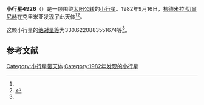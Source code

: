{{Infobox planet
| bgcolour = #FFFFC0
| name = 4926 Smoktunovskij
| symbol = 
| image = 
| caption = 
| discovery = yes
| discovery_ref = 
| discoverer = [[柳德米拉·切爾尼赫|柳德米拉·切爾尼赫]]
| discovery_site = [[克里米亚|克里米亚]] 
| discovered = 1982年9月16日
| designations = yes
| mp_name = 
| named_after = 
| alt_names = 1982 ST6/ 1977 RM2 / 1983 YC1
| mp_category = [[主带小行星|主带小行星]]
| orbit_ref = <ref name="a">[http://ssd.jpl.nasa.gov/sbdb.cgi?sstr=4926 4926 Smoktunovskij] {{Wayback|url=http://ssd.jpl.nasa.gov/sbdb.cgi?sstr=4926 |date=20210814160933 }}，小行星數據庫瀏覽器（JPL Small-Body Database Browser）－[[美国国家航空航天局|美国国家航空航天局]]喷气推进实验室</ref>
| epoch = 2456400.5 (2013年4月18日更新)
| aphelion = {{convert|2.98046761087792|AU|km|3|abbr=on|lk=out}}
| perihelion = {{convert|2.67939602883963|AU|km|3|abbr=on}}
| semimajor = {{convert|2.829931819858775|AU|km|3|abbr=on}}
| eccentricity = 0.053194141
| period = 1738.851064 [[日|日]]<br />4.76[[儒略年|儒略年]]
| avg_speed = 
| inclination = 1.296502851492867
| asc_node = 333.0970076333265
| mean_anomaly = 
| arg_peri = 330.6220883551674
| satellites = 
| physical_characteristics = yes
| dimensions = 
| mass = 
| density = 
| surface_grav = 
| escape_velocity = 
| sidereal_day = 
| axial_tilt = 
| pole_ecliptic_lat = 
| pole_ecliptic_lon = 
| albedo = 
| temperatures= 
| temp_name1 = 
| mean_temp_1 = 
| max_temp_1 = 
| temp_name2 = 
| max_temp_2 = 
| spectral_type = 
| abs_magnitude = 330.6220883551674
}}

'''小行星4926'''（{{lang-en|4926 Smoktunovskij}}）是一颗围绕[[太阳|太阳]][[公转|公转]]的[[小行星|小行星]]。1982年9月16日，[[柳德米拉·切爾尼赫|柳德米拉·切爾尼赫]]在克里米亚发现了此天体<ref name="a" /><ref>{{cite news|title=小行星列表|url=http://cfa-www.harvard.edu/iau/lists/NumberedMPs.txt|accessdate=2013-07-08|newspaper=哈佛大学|archive-date=2008-05-17|archive-url=https://web.archive.org/web/20080517010638/http://cfa-www.harvard.edu/iau/lists/NumberedMPs.txt|dead-url=no}}</ref>。

这颗小行星的[[绝对星等|绝对星等]]为330.6220883551674等<ref name="a" />。

==参考文献==
{{reflist}}
{{Minor Planet Number|[[小行星4925|小行星4925]]|[[小行星4927|小行星4927]]}}

{{小天体}}

[[Category:小行星带天体|Category:小行星带天体]]
[[Category:1982年发现的小行星|Category:1982年发现的小行星]]

{{asteroid-stub}}